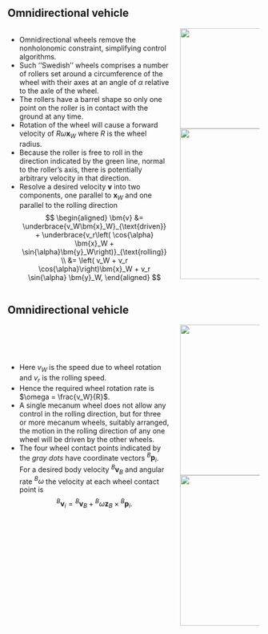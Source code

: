 ## Omnidirectional vehicle {.smaller}

:::: {.columns}

::: {.column width="67%"}
* Omnidirectional wheels remove the nonholonomic constraint, simplifying control
algorithms.
* Such ''Swedish'' wheels comprises a number of rollers set around a
circumference of the wheel with their axes at an angle of $\alpha$ relative to
the axle of the wheel.
* The rollers have a barrel shape so only one point on the roller is in contact
with the ground at any time.
* Rotation of the wheel will cause a forward velocity of $R\omega \bm{x}_W$
where $R$ is the wheel radius.
* Because the roller is free to roll in the direction indicated by the green
line, normal to the roller's axis, there is potentially arbitrary velocity in
that direction.
* Resolve a desired velocity $\bm{v}$ into two components, one parallel to
$\bm{x}_W$ and one parallel to the rolling direction
$$
\begin{aligned}
\bm{v} &= \underbrace{v_W\bm{x}_W}_{\text{driven}} + \underbrace{v_r\left(
\cos{\alpha} \bm{x}_W + \sin{\alpha}\bm{y}_W\right)}_{\text{rolling}} \\ 
&= \left( v_W + v_r \cos{\alpha}\right)\bm{x}_W + v_r \sin{\alpha} \bm{y}_W,
\end{aligned}
$$
:::

::: {.column width="33%"}
<center>
<img src="contents/assets/fig4_17.svg" width=400 height=200/>
</center>

<center>
<img src="contents/assets/kuka.png" width=400 height=300/>
</center>

:::

::::



## Omnidirectional vehicle {.smaller}

:::: {.columns}

::: {.column width="67%"}

&nbsp;

&nbsp;

* Here $v_W$ is the speed due to wheel rotation and $v_r$ is the rolling speed.
* Hence the required wheel rotation rate is $\omega = \frac{v_W}{R}$.
* A single mecanum wheel does not allow any control in the rolling direction,
but for three or more mecanum wheels, suitably arranged, the motion in the
rolling direction of any one wheel will be driven by the other wheels.
* The four wheel contact points indicated by the _gray dots_ have coordinate
vectors ${^B}\bm{p}_i$. For a desired body velocity ${^B}\bm{v}_B$ and angular
rate ${^B}\omega$ the velocity at each wheel contact point is
$$ {^B}\bm{v}_i = {^B}\bm{v}_B + {^B}\omega \bm{z}_B \times {^B}\bm{p}_i. $$
:::

::: {.column width="33%"}
<center>
<img src="contents/assets/fig4_18b.svg" width=300 height=300/>
</center>

<center>
<img src="contents/assets/kuka.png" width=400 height=300/>
</center>

:::

::::
